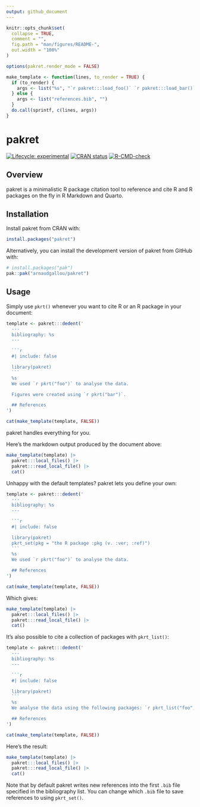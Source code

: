 ```yaml
---
output: github_document
---
```


<!-- README.md is generated from README.Rmd. Please edit that file -->

```r
knitr::opts_chunk$set(
  collapse = TRUE,
  comment = "",
  fig.path = "man/figures/README-",
  out.width = "100%"
)

options(pakret.render_mode = FALSE)

make_template <- function(lines, to_render = TRUE) {
  if (to_render) {
    args <- list("%s", "`r pakret:::load_foo()` `r pakret:::load_bar()`")
  } else {
    args <- list("references.bib", "")
  }
  do.call(sprintf, c(lines, args))
}
```

# pakret

<!-- badges: start -->
[![Lifecycle: experimental](https://img.shields.io/badge/lifecycle-experimental-orange.svg)](https://lifecycle.r-lib.org/articles/stages.html#experimental)
[![CRAN status](https://www.r-pkg.org/badges/version/pakret)](https://CRAN.R-project.org/package=pakret)
[![R-CMD-check](https://github.com/arnaudgallou/pakret/actions/workflows/R-CMD-check.yaml/badge.svg)](https://github.com/arnaudgallou/pakret/actions/workflows/R-CMD-check.yaml)
<!-- badges: end -->

## Overview

pakret is a minimalistic R package citation tool to reference and cite R and R packages on the fly in R Markdown and Quarto.

## Installation

Install pakret from CRAN with:

```r
install.packages("pakret")
```

Alternatively, you can install the development version of pakret from GitHub with:

```r
# install.packages("pak")
pak::pak("arnaudgallou/pakret")
```

## Usage

Simply use `pkrt()` whenever you want to cite R or an R package in your document:

````r
template <- pakret:::dedent('
  ---
  bibliography: %s
  ---

  ```r
  #| include: false

  library(pakret)
  ```
  %s
  We used `r pkrt("foo")` to analyse the data.

  Figures were created using `r pkrt("bar")`.

  ## References
')
````

```r
cat(make_template(template, FALSE))
```

pakret handles everything for you.

Here’s the markdown output produced by the document above:

```r
make_template(template) |>
  pakret:::local_files() |>
  pakret:::read_local_file() |>
  cat()
```

Unhappy with the default templates? pakret lets you define your own:

````r
template <- pakret:::dedent('
  ---
  bibliography: %s
  ---

  ```r
  #| include: false

  library(pakret)
  pkrt_set(pkg = "the R package :pkg (v. :ver; :ref)")
  ```
  %s
  We used `r pkrt("foo")` to analyse the data.

  ## References
')
````

```r
cat(make_template(template, FALSE))
```

Which gives:

```r
make_template(template) |>
  pakret:::local_files() |>
  pakret:::read_local_file() |>
  cat()
```

It's also possible to cite a collection of packages with `pkrt_list()`:

````r
template <- pakret:::dedent('
  ---
  bibliography: %s
  ---

  ```r
  #| include: false

  library(pakret)
  ```
  %s
  We analyse the data using the following packages: `r pkrt_list("foo", "bar")`.

  ## References
')
````

```r
cat(make_template(template, FALSE))
```

Here's the result:

```r
make_template(template) |>
  pakret:::local_files() |>
  pakret:::read_local_file() |>
  cat()
```

Note that by default pakret writes new references into the first `.bib` file specified in the bibliography list.
You can change which `.bib` file to save references to using `pkrt_set()`.
